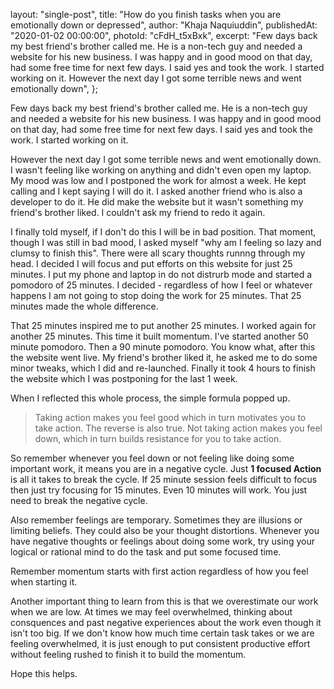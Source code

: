 
  layout: "single-post",
  title: "How do you finish tasks when you are emotionally down or depressed",
  author: "Khaja Naquiuddin",
  publishedAt: "2020-01-02 00:00:00",
  photoId: "cFdH_t5xBxk",
  excerpt:
    "Few days back my best friend's brother called me. He is a non-tech guy and needed a website for his new business. I was happy and in good mood on that day, had some free time for next few days. I said yes and took the work. I started working on it. However the next day I got some terrible news and went emotionally down",
};

Few days back my best friend's brother called me. He is a non-tech guy and
needed a website for his new business. I was happy and in good mood on that day,
had some free time for next few days. I said yes and took the work. I started
working on it.

However the next day I got some terrible news and went emotionally down. I
wasn't feeling like working on anything and didn't even open my laptop. My mood
was low and I postponed the work for almost a week. He kept calling and I kept
saying I will do it. I asked another friend who is also a developer to do it. He
did make the website but it wasn't something my friend's brother liked. I
couldn't ask my friend to redo it again.

I finally told myself, if I don't do this I will be in bad position. That
moment, though I was still in bad mood, I asked myself "why am I feeling so lazy
and clumsy to finish this". There were all scary thoughts runnng through my
head. I decided I will focus and put efforts on this website for just 25
minutes. I put my phone and laptop in do not distrurb mode and started a
pomodoro of 25 minutes. I decided - regardless of how I feel or whatever happens
I am not going to stop doing the work for 25 minutes. That 25 minutes made the
whole difference.

That 25 minutes inspired me to put another 25 minutes. I worked again for
another 25 minutes. This time it built momentum. I've started another 50 minute
pomodoro. Then a 90 minute pomodoro. You know what, after this the website went
live. My friend's brother liked it, he asked me to do some minor tweaks, which I
did and re-launched. Finally it took 4 hours to finish the website which I was
postponing for the last 1 week.

When I reflected this whole process, the simple formula popped up.

> Taking action makes you feel good which in turn motivates you to take action.
> The reverse is also true. Not taking action makes you feel down, which in turn
> builds resistance for you to take action.

So remember whenever you feel down or not feeling like doing some important
work, it means you are in a negative cycle. Just **1 focused Action** is all it
takes to break the cycle. If 25 minute session feels difficult to focus then
just try focusing for 15 minutes. Even 10 minutes will work. You just need to
break the negative cycle.

Also remember feelings are temporary. Sometimes they are illusions or limiting
beliefs. They could also be your thought distortions. Whenever you have negative
thoughts or feelings about doing some work, try using your logical or rational
mind to do the task and put some focused time.

Remember momentum starts with first action regardless of how you feel when
starting it.

Another important thing to learn from this is that we overestimate our work when
we are low. At times we may feel overwhelmed, thinking about consquences and
past negative experiences about the work even though it isn't too big. If we
don't know how much time certain task takes or we are feeling overwhelmed, it is
just enough to put consistent productive effort without feeling rushed to finish
it to build the momentum.

Hope this helps.
